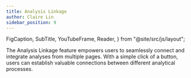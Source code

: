 ```yaml
---
title: Analysis Linkage
author: Claire Lin
sidebar_position: 9
---
```


  FigCaption,
  SubTitle,
  YouTubeFrame,
  Reader,
} from "@site/src/js/layout";

<SubTitle text="Embedding Analysis Within Elements" />
<Reader text="User" />

The Analysis Linkage feature empowers users to seamlessly connect and integrate analyses from multiple pages. With a simple click of a button, users can establish valuable connections between different analytical processes.

<YouTubeFrame
  src="https://www.youtube-nocookie.com/embed/NVBiXoMZ3f0"
  title="Analysis Linkage"
  width="400"
/>
